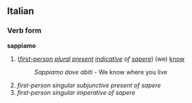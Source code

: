 ==Italian==
===Verb form===
'''sappiamo'''

#(''[[first-person]] [[plural]] [[present]] [[indicative]] of [[sapere]]'') (we) [[know]]
#:''Sappiamo dove abiti'' - We know where you live
# ''first-person singular subjunctive present of sapere''
# ''first-person singular imperative of sapere''